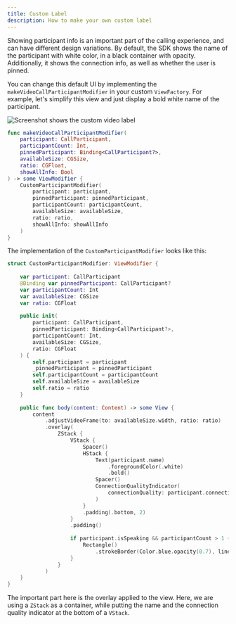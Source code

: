 ```yaml
---
title: Custom Label
description: How to make your own custom label
---
```


Showing participant info is an important part of the calling experience, and can have different design variations. By default, the SDK shows the name of the participant with white color, in a black container with opacity. Additionally, it shows the connection info, as well as whether the user is pinned.

You can change this default UI by implementing the `makeVideoCallParticipantModifier` in your custom `ViewFactory`. For example, let's simplify this view and just display a bold white name of the participant.

![Screenshot shows the custom video label](../assets/cookbook_label.png)

```swift
func makeVideoCallParticipantModifier(
    participant: CallParticipant,
    participantCount: Int,
    pinnedParticipant: Binding<CallParticipant?>,
    availableSize: CGSize,
    ratio: CGFloat,
    showAllInfo: Bool
) -> some ViewModifier {
    CustomParticipantModifier(
        participant: participant,
        pinnedParticipant: pinnedParticipant,
        participantCount: participantCount,
        availableSize: availableSize,
        ratio: ratio,
        showAllInfo: showAllInfo
    )
}
```

The implementation of the `CustomParticipantModifier` looks like this:

```swift
struct CustomParticipantModifier: ViewModifier {
            
    var participant: CallParticipant
    @Binding var pinnedParticipant: CallParticipant?
    var participantCount: Int
    var availableSize: CGSize
    var ratio: CGFloat
    
    public init(
        participant: CallParticipant,
        pinnedParticipant: Binding<CallParticipant?>,
        participantCount: Int,
        availableSize: CGSize,
        ratio: CGFloat
    ) {
        self.participant = participant
        _pinnedParticipant = pinnedParticipant
        self.participantCount = participantCount
        self.availableSize = availableSize
        self.ratio = ratio
    }
    
    public func body(content: Content) -> some View {
        content
            .adjustVideoFrame(to: availableSize.width, ratio: ratio)
            .overlay(
                ZStack {
                    VStack {
                        Spacer()
                        HStack {
                            Text(participant.name)
                                .foregroundColor(.white)
                                .bold()
                            Spacer()
                            ConnectionQualityIndicator(
                                connectionQuality: participant.connectionQuality
                            )
                        }
                        .padding(.bottom, 2)
                    }
                    .padding()
                    
                    if participant.isSpeaking && participantCount > 1 {
                        Rectangle()
                            .strokeBorder(Color.blue.opacity(0.7), lineWidth: 2)
                    }
                }
            )
    }
}
```

The important part here is the overlay applied to the view. Here, we are using a `ZStack` as a container, while putting the name and the connection quality indicator at the bottom of a `VStack`.